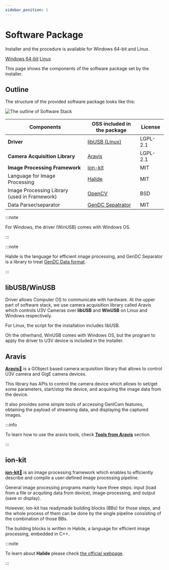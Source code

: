 ```yaml
---
sidebar_position: 1
---
```


# Software Package


<div class="jsx-section">
<p>
Installer and the procedure is available for Windows 64-bit and Linux.
</p>
<div class="board">


<a class="card on-board" href="windows">Windows 64-bit</a>
<a class="card on-board" href="linux">Linux</a>
</div></div>

This page shows the components of the software package set by the installer. 

## Outline

The structure of the provided software package looks like this:

![The outline of Software Stack](./img/generic-sw-stack.png)

| Components | OSS included in the package | License |
| --------   | ------- | ------- |
| **Driver** | [libUSB (Linux)](#libusbwinusb) | LGPL-2.1 |
| **Camera Acquisition Library** | [Aravis](#aravis) | LGPL-2.1 |
| **Image Processing Framework** | [ion-kit](#ion-kit) | MIT |
| Language for Image Processing | [Halide](https://halide-lang.org/) | MIT |
| Image Processing Library (used in Framework) | [OpenCV](https://opencv.org/) | BSD |
| Data Parser/separator | [GenDC Sepatrator](https://github.com/Sensing-Dev/GenDC) | MIT |

:::note

For Windows, the driver (WinUSB) comes with Windows OS.

:::

:::note

Halide is the language for efficient image processing, and GenDC Separator is a library to treat [GenDC Data format](../lessons/camera.md).

:::

## libUSB/WinUSB

Driver allows Computer OS to communicate with hardware. At the upper part of software stack, we use camera acquisition library called Aravis which controls U3V Cameras over **libUSB** and **WinUSB** on Linux and Windows respectively.

For Linux, the script for the installation includes libUSB.

Oh the otherhand, WinUSB comes with Windows OS, but the program to apply the driver to U3V device is included in the installer.

## Aravis

[**Aravis**&#128279;](https://aravisproject.github.io/aravis/) is a GObject based camera acquisition library that allows to control U3V camera and GigE camera devices. 

This library has APIs to control the camera device which allows to set/get some parameters, start/stop the device, and acquiring the image data from the device.

It also provides some simple tools of accessing GenICam features, obtaining the payload of streaming data, and displaying the captured images.

:::info

To learn how to use the aravis tools, check **[Tools from Aravis](docs/external/aravis/arv-tools.md)** section.

:::

## ion-kit

[**ion-kit**&#128279;](https://github.com/fixstars/ion-kit) is an image processing framework which enables to efficiently describe and compile a user-defined image processing pipeline. 

General image processing programs mainly have three steps: input (load from a file or acquiting data from device), image-processing, and output (save or display).

However, ion-kit has readymade building blocks (BBs) for those steps, and the whole process of them can be done by the single pipeline consisting of the combination of those BBs. 

The building blocks is written in Halide, a language for efficient image processing, embedded in C++. 

:::note

To learn about **Halide** please check [the official webpage](https://halide-lang.org/).

:::